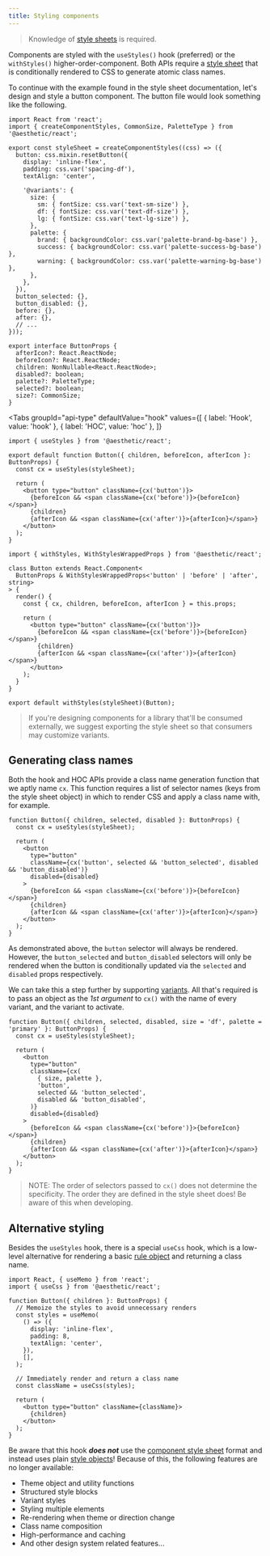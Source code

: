```yaml
---
title: Styling components
---
```



> Knowledge of [style sheets](../../dev/css-in-js/style-sheets.md) is required.

Components are styled with the `useStyles()` hook (preferred) or the `withStyles()`
higher-order-component. Both APIs require a
[style sheet](../../dev/css-in-js/style-sheets/components.md) that is conditionally rendered to CSS
to generate atomic class names.

To continue with the example found in the style sheet documentation, let's design and style a button
component. The button file would look something like the following.

```tsx {4}
import React from 'react';
import { createComponentStyles, CommonSize, PaletteType } from '@aesthetic/react';

export const styleSheet = createComponentStyles((css) => ({
  button: css.mixin.resetButton({
    display: 'inline-flex',
    padding: css.var('spacing-df'),
    textAlign: 'center',

    '@variants': {
      size: {
        sm: { fontSize: css.var('text-sm-size') },
        df: { fontSize: css.var('text-df-size') },
        lg: { fontSize: css.var('text-lg-size') },
      },
      palette: {
        brand: { backgroundColor: css.var('palette-brand-bg-base') },
        success: { backgroundColor: css.var('palette-success-bg-base') },
        warning: { backgroundColor: css.var('palette-warning-bg-base') },
      },
    },
  }),
  button_selected: {},
  button_disabled: {},
  before: {},
  after: {},
  // ...
}));

export interface ButtonProps {
  afterIcon?: React.ReactNode;
  beforeIcon?: React.ReactNode;
  children: NonNullable<React.ReactNode>;
  disabled?: boolean;
  palette?: PaletteType;
  selected?: boolean;
  size?: CommonSize;
}
```

<Tabs
  groupId="api-type"
  defaultValue="hook"
  values={[
    { label: 'Hook', value: 'hook' },
    { label: 'HOC', value: 'hoc' },
  ]}
>
  <TabItem value="hook">

```tsx {4}
import { useStyles } from '@aesthetic/react';

export default function Button({ children, beforeIcon, afterIcon }: ButtonProps) {
  const cx = useStyles(styleSheet);

  return (
    <button type="button" className={cx('button')}>
      {beforeIcon && <span className={cx('before')}>{beforeIcon}</span>}
      {children}
      {afterIcon && <span className={cx('after')}>{afterIcon}</span>}
    </button>
  );
}
```

  </TabItem>
  <TabItem value="hoc">

```tsx {7,19}
import { withStyles, WithStylesWrappedProps } from '@aesthetic/react';

class Button extends React.Component<
  ButtonProps & WithStylesWrappedProps<'button' | 'before' | 'after', string>
> {
  render() {
    const { cx, children, beforeIcon, afterIcon } = this.props;

    return (
      <button type="button" className={cx('button')}>
        {beforeIcon && <span className={cx('before')}>{beforeIcon}</span>}
        {children}
        {afterIcon && <span className={cx('after')}>{afterIcon}</span>}
      </button>
    );
  }
}

export default withStyles(styleSheet)(Button);
```

  </TabItem>
</Tabs>

> If you're designing components for a library that'll be consumed externally, we suggest exporting
> the style sheet so that consumers may customize variants.

## Generating class names

Both the hook and HOC APIs provide a class name generation function that we aptly name `cx`. This
function requires a list of selector names (keys from the style sheet object) in which to render CSS
and apply a class name with, for example.

```tsx {2,7,10,12}
function Button({ children, selected, disabled }: ButtonProps) {
  const cx = useStyles(styleSheet);

  return (
    <button
      type="button"
      className={cx('button', selected && 'button_selected', disabled && 'button_disabled')}
      disabled={disabled}
    >
      {beforeIcon && <span className={cx('before')}>{beforeIcon}</span>}
      {children}
      {afterIcon && <span className={cx('after')}>{afterIcon}</span>}
    </button>
  );
}
```

As demonstrated above, the `button` selector will always be rendered. However, the `button_selected`
and `button_disabled` selectors will only be rendered when the button is conditionally updated via
the `selected` and `disabled` props respectively.

We can take this a step further by supporting
[variants](../../dev/css-in-js/style-sheets/components.md#variants). All that's required is to pass
an object as the _1st argument_ to `cx()` with the name of every variant, and the variant to
activate.

```tsx {2,7-12,15,17}
function Button({ children, selected, disabled, size = 'df', palette = 'primary' }: ButtonProps) {
  const cx = useStyles(styleSheet);

  return (
    <button
      type="button"
      className={cx(
        { size, palette },
        'button',
        selected && 'button_selected',
        disabled && 'button_disabled',
      )}
      disabled={disabled}
    >
      {beforeIcon && <span className={cx('before')}>{beforeIcon}</span>}
      {children}
      {afterIcon && <span className={cx('after')}>{afterIcon}</span>}
    </button>
  );
}
```

> NOTE: The order of selectors passed to `cx()` does not determine the specificity. The order they
> are defined in the style sheet does! Be aware of this when developing.

## Alternative styling

Besides the `useStyles` hook, there is a special `useCss` hook, which is a low-level alternative for
rendering a basic [rule object](../../packages/style/concepts.md#styles) and returning a class name.

```tsx
import React, { useMemo } from 'react';
import { useCss } from '@aesthetic/react';

function Button({ children }: ButtonProps) {
  // Memoize the styles to avoid unnecessary renders
  const styles = useMemo(
    () => ({
      display: 'inline-flex',
      padding: 8,
      textAlign: 'center',
    }),
    [],
  );

  // Immediately render and return a class name
  const className = useCss(styles);

  return (
    <button type="button" className={className}>
      {children}
    </button>
  );
}
```

Be aware that this hook _**does not**_ use the
[component style sheet](../../dev/css-in-js/style-sheets/components.md) format and instead uses
plain [style objects](../../packages/style/concepts.md#styles)! Because of this, the following
features are no longer available:

- Theme object and utility functions
- Structured style blocks
- Variant styles
- Styling multiple elements
- Re-rendering when theme or direction change
- Class name composition
- High-performance and caching
- And other design system related features...
